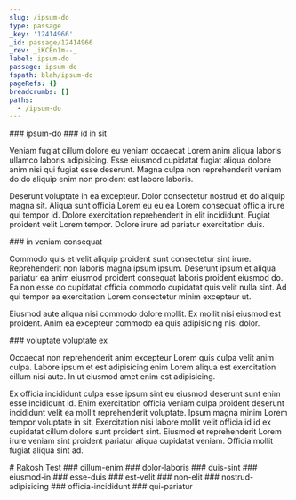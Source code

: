 ```yaml
---
slug: /ipsum-do
type: passage
_key: '12414966'
_id: passage/12414966
_rev: _iKCEn1m--_
label: ipsum-do
passage: ipsum-do
fspath: blah/ipsum-do
pageRefs: {}
breadcrumbs: []
paths:
  - /ipsum-do
---
```


<NuggetArea>
<Passage slug="/ipsum-do" type="passage" _key="12414966" _id="passage/12414966" _rev="_iKCEn1m--_" label="ipsum-do" passage="ipsum-do" fspath="blah/ipsum-do" paths="/ipsum-do">
<NuggetBody>
### ipsum-do

</NuggetBody>
</Passage>

<NuggetsInbound>
</NuggetsInbound>
<NuggetsOutbound>
<Nugget direction="outbound" type="nugget" _key="42992dad-607e-436c-a842-7437a026b11c" _id="nugget/42992dad-607e-436c-a842-7437a026b11c" _rev="_iKCEn6a--B" fspath="blah/ipsum-do/id-in-sit.md" label="id in sit" paths="/ipsum-do/id-in-sit" slug="/ipsum-do/id-in-sit">
<NuggetBody>
### id in sit

Veniam fugiat cillum dolore eu veniam occaecat Lorem anim aliqua laboris ullamco laboris adipisicing. Esse eiusmod cupidatat fugiat aliqua dolore anim nisi qui fugiat esse deserunt. Magna culpa non reprehenderit veniam do do aliquip enim non proident est labore laboris.

Deserunt voluptate in ea excepteur. Dolor consectetur nostrud et do aliquip magna sit. Aliqua sunt officia Lorem eu eu ea Lorem consequat officia irure qui tempor id. Dolore exercitation reprehenderit in elit incididunt. Fugiat proident velit Lorem tempor. Dolore irure ad pariatur exercitation duis.

</NuggetBody>
</Nugget>

<Nugget direction="outbound" type="nugget" _key="7cbb8104-8975-4684-9127-2df12388b721" _id="nugget/7cbb8104-8975-4684-9127-2df12388b721" _rev="_iKCEn6e---" fspath="blah/ipsum-do/in-veniam-consequat.md" label="in veniam consequat" paths="/ipsum-do/in-veniam-consequat" slug="/ipsum-do/in-veniam-consequat">
<NuggetBody>
### in veniam consequat

Commodo quis et velit aliquip proident sunt consectetur sint irure. Reprehenderit non laboris magna ipsum ipsum. Deserunt ipsum et aliqua pariatur ea anim eiusmod proident consequat laboris proident eiusmod do. Ea non esse do cupidatat officia commodo cupidatat quis velit nulla sint. Ad qui tempor ea exercitation Lorem consectetur minim excepteur ut.

Eiusmod aute aliqua nisi commodo dolore mollit. Ex mollit nisi eiusmod est proident. Anim ea excepteur commodo ea quis adipisicing nisi dolor.

</NuggetBody>
</Nugget>

<Nugget direction="outbound" type="nugget" _key="e3dae1f6-808e-4466-ac9d-19033b2c12cc" _id="nugget/e3dae1f6-808e-4466-ac9d-19033b2c12cc" _rev="_iKCEo_2--_" fspath="blah/ipsum-do/voluptate-voluptate-ex.md" label="voluptate voluptate ex" paths="/ipsum-do/voluptate-voluptate-ex" slug="/ipsum-do/voluptate-voluptate-ex">
<NuggetBody>
### voluptate voluptate ex

Occaecat non reprehenderit anim excepteur Lorem quis culpa velit anim culpa. Labore ipsum et est adipisicing enim Lorem aliqua est exercitation cillum nisi aute. In ut eiusmod amet enim est adipisicing.

Ex officia incididunt culpa esse ipsum sint eu eiusmod deserunt sunt enim esse incididunt id. Enim exercitation officia veniam culpa proident deserunt incididunt velit ea mollit reprehenderit voluptate. Ipsum magna minim Lorem tempor voluptate in sit. Exercitation nisi labore mollit velit officia id id ex cupidatat cillum dolore sunt proident sint. Eiusmod et reprehenderit Lorem irure veniam sint proident pariatur aliqua cupidatat veniam. Officia mollit fugiat aliqua sint ad.

</NuggetBody>
</Nugget>

</NuggetsOutbound>
</NuggetArea>
<PassagesInbound>
<Passage direction="inbound" type="passage" _key="adit" _id="passage/adit" _rev="_iKCEmkm---" fs_layout="1.2" fspath="blah/rakosh-test.md" passage="." label="Rakosh Test" schema_version="1.1" paths="" slug="/">
<NuggetBody>
# Rakosh Test

</NuggetBody>
</Passage>

</PassagesInbound>
<PassagesOutbound>
<Passage direction="outbound" type="passage" _key="12414969" _id="passage/12414969" _rev="_iKCEn1m--A" label="cillum-enim" passage="cillum-enim" fspath="blah/ipsum-do/cillum-enim" paths="/ipsum-do/cillum-enim" slug="/ipsum-do/cillum-enim">
<NuggetBody>
### cillum-enim

</NuggetBody>
</Passage>

<Passage direction="outbound" type="passage" _key="12415068" _id="passage/12415068" _rev="_iKCEn2W--A" label="dolor-laboris" passage="dolor-laboris" fspath="blah/ipsum-do/dolor-laboris" paths="/ipsum-do/dolor-laboris" slug="/ipsum-do/dolor-laboris">
<NuggetBody>
### dolor-laboris

</NuggetBody>
</Passage>

<Passage direction="outbound" type="passage" _key="12415167" _id="passage/12415167" _rev="_iKCEn3O--_" label="duis-sint" passage="duis-sint" fspath="blah/ipsum-do/duis-sint" paths="/ipsum-do/duis-sint" slug="/ipsum-do/duis-sint">
<NuggetBody>
### duis-sint

</NuggetBody>
</Passage>

<Passage direction="outbound" type="passage" _key="12415266" _id="passage/12415266" _rev="_iKCEn4C--B" label="eiusmod-in" passage="eiusmod-in" fspath="blah/ipsum-do/eiusmod-in" paths="/ipsum-do/eiusmod-in" slug="/ipsum-do/eiusmod-in">
<NuggetBody>
### eiusmod-in

</NuggetBody>
</Passage>

<Passage direction="outbound" type="passage" _key="12415365" _id="passage/12415365" _rev="_iKCEn42--_" label="esse-duis" passage="esse-duis" fspath="blah/ipsum-do/esse-duis" paths="/ipsum-do/esse-duis" slug="/ipsum-do/esse-duis">
<NuggetBody>
### esse-duis

</NuggetBody>
</Passage>

<Passage direction="outbound" type="passage" _key="12415464" _id="passage/12415464" _rev="_iKCEn5i--A" label="est-velit" passage="est-velit" fspath="blah/ipsum-do/est-velit" paths="/ipsum-do/est-velit" slug="/ipsum-do/est-velit">
<NuggetBody>
### est-velit

</NuggetBody>
</Passage>

<Passage direction="outbound" type="passage" _key="12415567" _id="passage/12415567" _rev="_iKCEn6e--_" label="non-elit" passage="non-elit" fspath="blah/ipsum-do/non-elit" paths="/ipsum-do/non-elit" slug="/ipsum-do/non-elit">
<NuggetBody>
### non-elit

</NuggetBody>
</Passage>

<Passage direction="outbound" type="passage" _key="12415666" _id="passage/12415666" _rev="_iKCEn7a--A" label="nostrud-adipisicing" passage="nostrud-adipisicing" fspath="blah/ipsum-do/nostrud-adipisicing" paths="/ipsum-do/nostrud-adipisicing" slug="/ipsum-do/nostrud-adipisicing">
<NuggetBody>
### nostrud-adipisicing

</NuggetBody>
</Passage>

<Passage direction="outbound" type="passage" _key="12415765" _id="passage/12415765" _rev="_iKCEn8O--A" label="officia-incididunt" passage="officia-incididunt" fspath="blah/ipsum-do/officia-incididunt" paths="/ipsum-do/officia-incididunt" slug="/ipsum-do/officia-incididunt">
<NuggetBody>
### officia-incididunt

</NuggetBody>
</Passage>

<Passage direction="outbound" type="passage" _key="12415864" _id="passage/12415864" _rev="_iKCEo-e---" label="qui-pariatur" passage="qui-pariatur" fspath="blah/ipsum-do/qui-pariatur" paths="/ipsum-do/qui-pariatur" slug="/ipsum-do/qui-pariatur">
<NuggetBody>
### qui-pariatur

</NuggetBody>
</Passage>

</PassagesOutbound>
